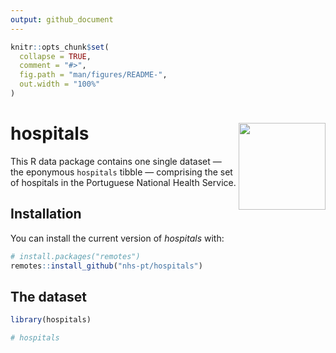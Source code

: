 ```yaml
---
output: github_document
---
```


<!-- README.md is generated from README.Rmd. Please edit that file -->

```r
knitr::opts_chunk$set(
  collapse = TRUE,
  comment = "#>",
  fig.path = "man/figures/README-",
  out.width = "100%"
)
```

# hospitals <img src='man/figures/logo.svg' align="right" height="139" />

<!-- badges: start -->
<!-- badges: end -->

This R data package contains one single dataset --- the eponymous `hospitals` tibble --- comprising the set of hospitals in the Portuguese National Health Service.

## Installation

You can install the current version of *hospitals* with:

``` r
# install.packages("remotes")
remotes::install_github("nhs-pt/hospitals")
```

## The dataset

```r
library(hospitals)

# hospitals
```

